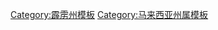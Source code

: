 {{Navbox
| name      = 霹雳州
| title     = {{flagicon image|Flag of Perak.svg}} [[霹雳州]]
| image     = [[File:Flag of Perak.svg|100px]]
| state     = {{{state|collapsed}}}
| bodyclass = hlist
| above      = [[首府]]：[[怡保]]　　[[皇城]]：[[江沙]]

| group1 = [[Outline of Perak|话题]]
| list1  =
* [[霹雳州相关页面|首页]]
* [[霹雳州历史|历史]]
* [[霹雳州州务大臣列表|州务大臣]]
* [[霹雳州宪法|宪法]]
* [[霹雳州选举|选举]]
* [[Template:霹雳州地理|地理]]
* [[霹雳州的君主制|君主制]]
** [[霹雳苏丹|统治者]]
* [[霹雳州司法|司法]]
* [[霹雳州法律|法律]]
* [[霹雳州议会|州议会]]
* [[霹雳州音乐|音乐]]
* [[:Category:霹雳州名人|名人]]
* [[:Category:霹雳州标志列表|标志]]
** [[霹雳州州徽|州徽]]
** [[霹雳州州旗|州旗]]
* [[:Category:霹雳州旅游景点|景点]]
* [[霹雳州区级行政区列表|巫金]]

| group2 = 社会
| list2  =
* [[:Category:霹雳州文化|文化]]
* [[霹雳州罪案|罪案]]
* [[霹雳州饮食|饮食]]
** [[怡保饮食|怡保]]
* [[霹雳州人口|人口]]
* [[霹雳州经济|经济]]
* [[霹雳州教育|教育]]
* [[:Category:霹雳州政治|政治]]

| group3 = [[地方政府 (马来西亚)|地方政府]]
| list3  ={{Navbox|child
    |group1=市政厅
    |list1=[[怡保市政厅|怡保]]
    |group2=市议会
    |list2=[[曼绒市议会|曼绒]] · [[江沙市议会|江沙]] · [[太平市议会|太平]] · [[安顺市议会|安顺]]
    |group3=县议会
    |list3=[[金宝县议会|金宝]] · [[宜力县议会|宜力]] · [[吉辇县议会|吉辇]] · [[华都牙也县议会|华都牙也]] · [[玲珑县议会|玲珑]] · [[高乌县议会|高乌]] · [[中霹雳县议会|中霹雳]] · [[司南马县议会|司南马]] · [[丹绒马林县议会|丹绒马林]] · [[打巴县议会|打巴]]}}

| group4 = 行政区域
| list4  =
{{Navbox|subgroup
  | group1 = [[马来西亚县份|县]]
  | list1  = 
* [[近打縣]]
* [[拉律峇登司南馬縣]]
* [[下霹靂縣]]
* [[曼绒县]]
* [[馬登巴冷縣]]
* [[吉辇县]]
* [[江沙县]]
* [[上霹雳县]]
* [[中霹靂縣]]
* [[金宝县]]
* [[慕亚林县]]
* [[峇眼拿督县]]

  | group2 = [[副县]]
  | list2  = 
* [[华都牙也]]
* [[宜力]]
* [[怡保]]
* [[玲珑副县|玲珑]]
* [[高乌]]
* [[司南马]]
* [[和丰]]
* [[太平 (霹雳)|太平]]
* [[安顺 (霹雳)|安顺]]

  | group3 = 市镇
  | list3  = 
* [[后廊]]
* [[亚罗邦士]]
* [[爱大华]]
* [[峇眼拿督]]
* [[峇眼色海]]
* [[双武隆]]
* [[万岭]]
* [[峇达拉必]]
* [[华都牙也]]
* [[美冷]]
* [[巴占]]
* [[木威]]
* [[美罗]]
* [[美金 (霹雳)|美金（Bikam）]]
* [[波打]]
* [[武吉干当]]
* [[武吉美拉]]
* [[章卡遮令]]
* [[莫珍歪]]
* [[珠宝 (霹雳)|珠宝]]
* [[积莪营]]
* [[贞德隆峇莱]]
* [[吉古斯]]
* [[南马劳勿]]
* [[宜力]]
* [[务边]]
* [[椰壳洞]]
* [[半港]]
* [[九洞]]
* [[十碑]]
* [[瑶伦]]
* [[甘文丁]]
* [[金寶]]
* [[甘榜牙也]]
* [[加赖 (霹雳)|加赖]]
* [[哥打峇鲁 (霹雳)|哥打峇鲁]]
* [[哥打斯迪亚]]
* [[江沙]]
* [[瓜拉古楼|古楼]]
* [[十八丁]]
* [[古布牙也]]
* [[拿乞]]
* [[冷甲]]
* [[力桥]]
* [[玲珑 (霹雳)|玲珑]]
* [[红土坎]]
* [[双溪古月]]
* [[万邦刁湾]]
* [[万锐]]
* [[万浓]]
* [[万里望]]
* [[硝山]]
* [[班台]]
* [[巴力 (霹雳)|巴力]]
* [[巴里文打]]
* [[巴西沙叻]]
* [[格尼市]]
* [[高乌]]
* [[保阁亚三]]
* [[宝腾城]]
* [[布先]]
* [[司南马]]
* [[实里阁]]
* [[新芒魏]]
* [[斯里依斯干达]]
* [[斯里曼绒]]
* [[新邦波赖]]
* [[新邦知甲]]
* [[实兆远]]
* [[仕林]]
* [[仕林河]]
* [[和丰]]
* [[宋溪]]
* [[太平 (霹雳)|太平]]
* [[打捫]]
* [[丹绒不兰查]]
* [[丹绒马林]]
* [[角头 (霹雳)|角头]]
* [[丹绒红毛丹]]
* [[督亚冷]]
* [[打巴]]
* [[打巴路]]（''打巴律''）
* [[直落峇迪]]
* [[安顺 (霹雳)|安顺]]
* [[直落鲁比亚]]
* [[地摩]]
* [[地摩火车站]]
* [[地罗叻]]
* [[直弄]]
* [[端洛]] 
* [[乌鲁安南]]

  | group4 = 卫星市
  | list4  = 
* [[美露拉也]]
* [[美冷2020]]
* [[打扪双威市]] 

  | group5 = 甘榜/新村
  | list5  = 
* [[武吉章当]]
* [[比兆]]
* [[沙蓉]]
* [[甘邦瓜拉仕林]]
* [[甘榜拱门]]
*[[爱育加拉新村]]
*[[峇都鲁亚新村]]
*[[哥打淡板新村]]
*[[高拉雷新村]]
*[[巴登古鲁新村]]
*[[士力百加新村]]
*[[巴立武吉新村]] 
*[[后廊新村]]
*[[那督班影新村]]
*[[保阁亚三新村]] 
*[[双溪登当新村]] 
*[[古布牙也新村]]
*[[惹当班让新村]]
*[[也莱新村]]
*[[阿依淡新村]]
*[[峇都古劳新村]] 
*[[甘文丁新村]] 
*[[峇登新村]] 
*[[瑶伦新村]] 
*[[硝山新村]] 
*[[竹芭新村]]
*[[甘光司拉万新村]] 
*[[新沙叻新村]] 
*[[林玛班映新村]] 
*[[叻沙新村]] 
*[[林旦新村]] 
*[[新寿活新村]] 
*[[也朗新村]]
*[[红泥山|红泥山新村]]
*[[昆仑喇叭|昆仑喇叭新村]]
*[[九洞新村]]
*[[斗华新村]]
*[[彬如港新村]]
*[[拱桥新村]]
*[[文冬新村]]
*[[瓜拉光新村]]
*[[狮尾新村]]
*[[端洛百利新村]]
*[[喜州新村]]
*[[甲板新村]] 
*[[丹那依淡新村]] 
*[[打捫新村]] 
*[[安邦新村]] 
*[[民万新村]]
*[[督亚冷新村]] 
*[[双溪榴梿新村]] 
*[[甘榜地瑪新村]]
*[[东兴港新村]]
*[[巴占新村]]
*[[新安邦]]
*[[新邦波赖新村]]
*[[那拉新村]]
*[[20碑新村]]
*[[也南新村]]
*[[新咖啡山新村]]
*[[双溪古月新村]]
*[[拉湾古打新村]]
*[[石山脚新村]] 
*[[哲仁新村]]
*[[12碑新村]]
*[[格尼市新村]]
*[[甘文阁新村]]
*[[班台宋溪峇都新村]]
*[[五条路新村]]
*[[木歪新村]]
*[[甘光马坡新村]]
*[[双溪峇都]]
*[[拉也依淡新村]]
*[[水闸新村]]
*[[冷甲新村]]
*[[巴拉湾新村]]
*[[贞德隆新村]]
*[[万邦刁湾新村]]
*[[打巴律新村]]
*[[丹那玛士新村]]
*[[双溪古罗新村]]
*[[美罗火车头新村]]
*[[美冷乌鲁新村]]
*[[万岭新村]]
*[[冷水河新村]]
*[[宝结百家新村]]
*[[金榜彭亨新村]] 
*[[瓜拉美金新村]] 
*[[宋溪新村]]
*[[地摩新村]] 
*[[卜干巴沙新村]]

  | group6 = 岛屿
  | list6  = 
* [[万汀岛]]
* [[半路屿]]
* [[邦咯岛]]
* [[翡翠帝王島]]
* [[大直弄渔岛]]
* [[九屿岛]]
}}

| belowstyle = text-align: left; font-size: 85%;
| below = 
{{马来西亚行政区划模板索引}}
* {{icon|commons}}  [[:commons:Perak|共享资源]]
* {{icon|wikisource}} [[s:Portal:Perak|维基文库]]
* {{icon|Wikivoyage}} [[:voy:霹雳|维基旅游]]
* {{Icon|cat}} [[:Category:霹雳|分类]]
* {{Icon|portal}} [[Portal:马来西亚|主题]]
}}
<noinclude>
{{collapsible option}}
[[Category:霹雳州模板]]
[[Category:马来西亚州属模板]]
</noinclude>